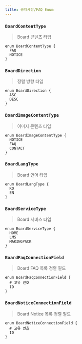 ```yaml
---
title: 공지사항/FAQ Enum
---
```



### `BoardContentType`
> Board 콘텐츠 타입

```js:title=BoardContentType
enum BoardContentType {
  FAQ
  NOTICE
}
```

### `BoardDirection`
> 정렬 방향 타입

```js:title=BoardDirection
enum BoardDirection {
  ASC
  DESC
}
```

### `BoardImageContentType`
> 이미지 콘텐츠 타입

```js:title=BoardImageContentType
enum BoardImageContentType {
  NOTICE
  FAQ
  CONTACT
}
```

### `BoardLangType`
> Board 언어 타입

```js:title=BoardLangType
enum BoardLangType {
  KO
  EN
}
```

### `BoardServiceType`
> Board 서비스 타입

```js:title=BoardServiceType
enum BoardServiceType {
  HOME
  LMS
  MAKINGPACK
}
```

### `BoardFaqConnectionField`
> Board FAQ 목록 정렬 필드
```js:title=BoardFaqConnectionField
enum BoardFaqConnectionField {
  # 고유 번호
  ID
}
```

### `BoardNoticeConnectionField`
> Board Notice 목록 정렬 필드
```js:title=BoardNoticeConnectionField
enum BoardNoticeConnectionField {
  # 고유 번호
  ID
}
```
